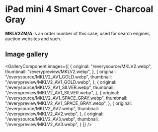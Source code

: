 
# iPad mini 4 Smart Cover - Charcoal Gray

<Callout type='info' emoji='👉🏻'>**MKLV2ZM/A** is an order number of this case, used for search engines, auction websites and such.</Callout>

## Image gallery

<GalleryComponent
    images={[
      {
        original: "/everysource/MKLV2.webp",
        thumbnail: "/everypreview/MKLV2.webp",
      },
      {
        original: "/everysource/MKLV2_AV1_GOLD.webp",
        thumbnail: "/everypreview/MKLV2_AV1_GOLD.webp",
      },
      {
        original: "/everysource/MKLV2_AV1_SILVER.webp",
        thumbnail: "/everypreview/MKLV2_AV1_SILVER.webp",
      },
      {
        original: "/everysource/MKLV2_AV1_SPACE_GRAY.webp",
        thumbnail: "/everypreview/MKLV2_AV1_SPACE_GRAY.webp",
      },
      {
        original: "/everysource/MKLV2_AV2.webp",
        thumbnail: "/everypreview/MKLV2_AV2.webp",
      },
      {
        original: "/everysource/MKLV2_AV3.webp",
        thumbnail: "/everypreview/MKLV2_AV3.webp",
      }
    ]}
  />
